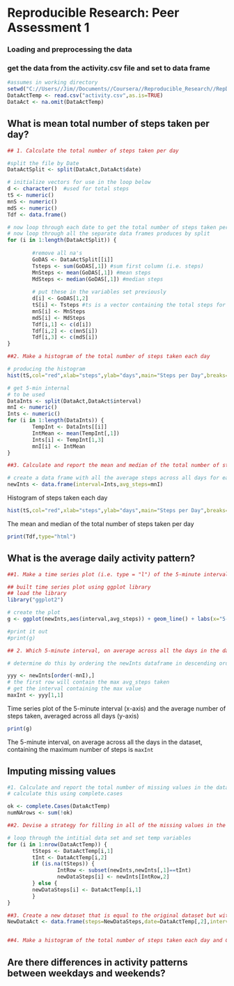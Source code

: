 # Reproducible Research: Peer Assessment 1


### Loading and preprocessing the data

### get the data from the activity.csv file and set to data frame
```r
#assumes in working directory
setwd("C://Users//Jim//Documents//Coursera//Reproducible_Research//RepData_PeerAssessment1")
DataActTemp <- read.csv("activity.csv",as.is=TRUE)
DataAct <- na.omit(DataActTemp)

```

## What is mean total number of steps taken per day?

```r

## 1. Calculate the total number of steps taken per day

#split the file by Date
DataActSplit <- split(DataAct,DataAct$date)

# initialize vectors for use in the loop below
d <- character()  #used for total steps
tS <- numeric()
mnS <- numeric()
mdS <- numeric()
Tdf <- data.frame()

# now loop through each date to get the total number of steps taken per day
# now loop through all the separate data frames produces by split
for (i in 1:length(DataActSplit)) {
        
        #remove all na's
        GoDAS <- DataActSplit[[i]]
        Tsteps <- sum(GoDAS[,1]) #sum first column (i.e. steps)
        MnSteps <- mean(GoDAS[,1]) #mean steps
        MdSteps <- median(GoDAS[,1]) #median steps
        
        # put these in the variables set previously
        d[i] <- GoDAS[1,2]
        tS[i] <- Tsteps #ts is a vector containing the total steps for each day              
        mnS[i] <- MnSteps
        mdS[i] <- MdSteps
        Tdf[i,1] <- c(d[i])
        Tdf[i,2] <- c(mnS[i])
        Tdf[i,3] <- c(mdS[i])
}

##2. Make a histogram of the total number of steps taken each day

# producing the histogram
hist(tS,col="red",xlab="steps",ylab="days",main="Steps per Day",breaks=20)

# get 5-min internal 
# to be used 
DataInts <- split(DataAct,DataAct$interval)
mnI <- numeric()
Ints <- numeric()
for (i in 1:length(DataInts)) {
        TempInt <- DataInts[[i]]
        IntMean <- mean(TempInt[,1])
        Ints[i] <- TempInt[1,3]
        mnI[i] <- IntMean
}

##3. Calculate and report the mean and median of the total number of steps taken per day

# create a data frame with all the average steps across all days for each time interval
newInts <- data.frame(interval=Ints,avg_steps=mnI)

```

Histogram of steps taken each day
```r
hist(tS,col="red",xlab="steps",ylab="days",main="Steps per Day",breaks=20)
```

The mean and median of the total number of steps taken per day 
```r
print(Tdf,type="html")
```


## What is the average daily activity pattern?

```r
##1. Make a time series plot (i.e. type = "l") of the 5-minute interval (x-axis) and the average number of steps taken, averaged across all days (y-axis)

## built time series plot using ggplot library
## load the library
library("ggplot2")

# create the plot
g <- ggplot(newInts,aes(interval,avg_steps)) + geom_line() + labs(x="5-minute interval",y="avg steps taken",title="Average Daily Activity Pattern")

#print it out
#print(g)

## 2. Which 5-minute interval, on average across all the days in the dataset, contains the maximum number of steps?

# determine do this by ordering the newInts dataframe in descending order of the average steps taken

yyy <- newInts[order(-mnI),]
# the first row will contain the max avg_steps taken
# get the interval containing the max value
maxInt <- yyy[1,1]

```

Time series plot of the 5-minute interval (x-axis) and the average number of steps taken, averaged across all days (y-axis)
```r
print(g)
```

The 5-minute interval, on average across all the days in the dataset, containing the maximum number of steps is `maxInt`

## Imputing missing values
```r

#1. Calculate and report the total number of missing values in the dataset (i.e. the total number of rows with NAs)
# calculate this using complete.cases

ok <- complete.Cases(DataActTemp)
numNArows <- sum(!ok)

##2. Devise a strategy for filling in all of the missing values in the dataset. The strategy does not need to be sophisticated. For example, you could use the mean/median for that day, or the mean for that 5-minute interval, etc.

# loop through the intitial data set and set temp variables
for (i in 1:nrow(DataActTemp)) {
        tSteps <- DataActTemp[i,1]
        tInt <- DataActTemp[i,2]
        if (is.na(tSteps)) {
                IntRow <- subset(newInts,newInts[,1]==tInt)
                newDataSteps[i] <- newInts[IntRow,2]
        } else {
        newDataSteps[i] <- DataActTemp[i,1]
        }
}

##3. Create a new dataset that is equal to the original dataset but with the missing data filled in.
NewDataAct <- data.frame(steps=NewDataSteps,date=DataActTemp[,2],interval=DataActTemp[,3])


##4. Make a histogram of the total number of steps taken each day and Calculate and report the mean and median total number of steps taken per day. Do these values differ from the estimates from the first part of the assignment? What is the impact of imputing missing data on the estimates of the total daily number of steps?
```

## Are there differences in activity patterns between weekdays and weekends?

```r


```